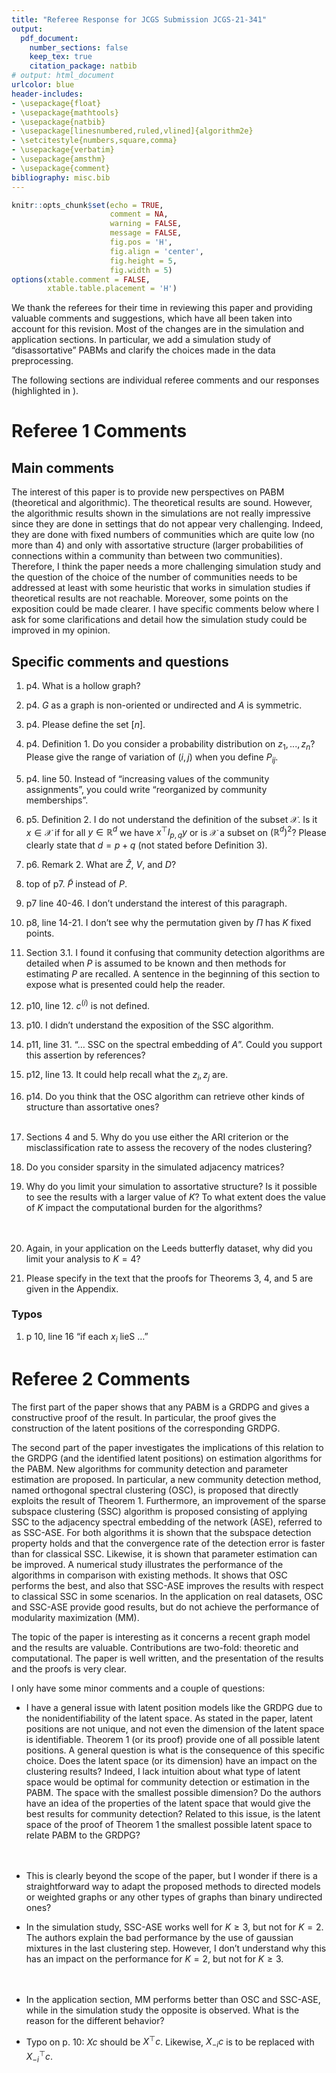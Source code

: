 ```yaml
---
title: "Referee Response for JCGS Submission JCGS-21-341"
output: 
  pdf_document:
    number_sections: false
    keep_tex: true
    citation_package: natbib
# output: html_document
urlcolor: blue
header-includes:
- \usepackage{float}
- \usepackage{mathtools}
- \usepackage{natbib}
- \usepackage[linesnumbered,ruled,vlined]{algorithm2e} 
- \setcitestyle{numbers,square,comma}
- \usepackage{verbatim}
- \usepackage{amsthm}
- \usepackage{comment}
bibliography: misc.bib
---
```


```r
knitr::opts_chunk$set(echo = TRUE, 
                      comment = NA, 
                      warning = FALSE, 
                      message = FALSE, 
                      fig.pos = 'H', 
                      fig.align = 'center', 
                      fig.height = 5, 
                      fig.width = 5)
options(xtable.comment = FALSE, 
        xtable.table.placement = 'H')
```

We thank the referees for their time in reviewing this paper and
providing valuable comments and suggestions, which have all been taken
into account for this revision. Most of the changes are in the
simulation and application sections. In particular, we add a
simulation study of "disassortative" PABMs and clarify the choices
made in the data preprocessing.

The following sections are individual referee comments and our responses (highlighted in \textcolor{blue}{blue}).

# Referee 1 Comments

## Main comments

The interest of this paper is to provide new perspectives on PABM
(theoretical and algorithmic). The theoretical results are
sound. However, the algorithmic results shown in the simulations are
not really impressive since they are done in settings that do not
appear very challenging. Indeed, they are done with fixed numbers of
communities which are quite low (no more than 4) and only with
assortative structure (larger probabilities of connections within a
community than between two communities). Therefore, I think the paper
needs a more challenging simulation study and the question of the
choice of the number of communities needs to be addressed at least
with some heuristic that works in simulation studies if theoretical
results are not reachable. Moreover, some points on the exposition
could be made clearer. I have specific comments below where I ask for
some clarifications and detail how the simulation study could be
improved in my opinion.

\textcolor{blue}{
We thank the referee for the feedback. 
The concerns addressed here are answered below. 
In particular, we made considerable effort to address the referees' concerns about the simulation studies. 
}

## Specific comments and questions

1. p4. What is a hollow graph?  
\textcolor{blue}{
We changed the terminology a bit here and throughout the paper and
specify that the analysis assumes $G$ is an unweighted and undirected
graph with no self-loops 
(no edge directly from itself to itself), 
so $A$ is binary and symmetric with zeros on the diagonal. The phrase
``hollow graph'' is no longer used.  }

2. p4. $G$ as a graph is non-oriented or undirected and $A$ is symmetric.  
\textcolor{blue}{
We have made minor edits clarifying the structure of $G$ and $A$. In
particular we assume throughout the paper that $G$ is undirected and $A$ is
symmetric. 
}

3. p4. Please define the set $[n]$.  
\textcolor{blue}{
We added $[n] = \{1, 2, ..., n\}$ at the beginning of Section~2.1. 
}

4. p4. Definition 1. Do you consider a probability distribution on
   $z_1, ..., z_n$? 
   Please give the range of variation of $(i, j)$ when you define $P_{ij}$.  
\textcolor{blue}{
The range of $(i, j)$ is now included in the definition; in particular
we wrote in Section 2.1 that ``$1 \leq i < j \leq n$.''
In regard to the probability distribution on the labels $z_1, ...,
z_n$, none of our theoretical results assume anything about the distribution
of the $\{z_i\}$; we do, however, occasionally assume that the $n_k$
are sufficiently large for each $k = 1,2,\dots, K$. More specifically 
the convergence rate of Theorem 5 depends on the $n_k$, i.e., for
convergence we require that $n_k \to \infty$ as $n \rightarrow
\infty$. In practice, we also require that each $n_k$ is large enough
so that the latent vectors in the $k$th community span its
subspace; this is a rather mild requirement, e.g., if the latent vectors in the $k$th community lie in 
general positions then we only require $n_k
\geq K$.}

5. p4. line 50. Instead of "increasing values of the community assignments", you could write "reorganized by community memberships".  
\textcolor{blue}{
This has been changed.
}

6. p5. Definition 2. I do not understand the definition of the subset $\mathcal{X}$. 
Is it $x \in \mathcal{X}$ if for all $y \in \mathbb{R}^d$ we have $x^\top I_{p,q} y$ or is $\mathcal{X}$ a subset on $(\mathbb{R}^d)^2$? 
Please clearly state that $d = p + q$ (not stated before Definition 3).  
\textcolor{blue}{
We now denote $d = p + q$ in Definition 2 and define $\mathcal{X}$ as a subset of $\mathbb{R}^{d}$ such
that for any $x \in \mathcal{X}$ and $y \in \mathcal{X}$, we have
$x^{\top} I_{p,q} y \in [0,1]$. One simple way to construct such a set
$\mathcal{X}$ is to first find a collection of $K$ vectors
$\mathcal{S} = \{\nu_1, \nu_2, \dots, \nu_K\} \subset \mathbb{R}^{d}$
where $\nu_i^{\top} I_{p,q} \nu_j \in [0,1]$ for all $i,j$ and then define $\mathcal{X}$
as 
$$\mathcal{X} = \mathrm{conv}(\mathcal{S}) = \{x = \sum_{i} \lambda_i \nu_i \colon \lambda_i \geq 0 \,\, \text{for all $i$}, \sum_{i} \lambda_i =
1\}.$$
}

7. p6. Remark 2. What are $\hat{Z}$, $V$, and $D$?  
\textcolor{blue}{
We have rewritten Remark~2 to more clearly describe the matrices
$\hat{Z}$, $V$ and $D$. To avoid confusion, we now use $\hat{D}$ to
denote the diagonal matrix whose diagonal entries are the $d = p + q$
largest eigenvalues (in modulus) of $A$ and we use $\hat{V}$ to denote
the $n \times d$ matrix whose columns are the corresponding
eigenvectors. We then use $\hat{Z} = \hat{V} |\hat{D}|^{1/2}$ (where
the $|\cdot|$ operation is applied elementwise) to denote the
adjacency spectral embedding (ASE) of $A$ into $\mathbb{R}^{d}$; that is
to say, the $i^{th}$ row of $\hat{Z}$ represents an estimate of the
latent position $X_i$ (up to some non-identifiability transformation
$Q \in \mathbb{O}(p,q)$). We also reorganized the paper slightly so
that the definition and remarks about the non-identifiability of the
latent positions $X$ in a GRDPG are presented before discussing ASE. }

8. top of p7. $\tilde{P}$ instead of ${P}$.  
\textcolor{blue}{
We have corrected the typo. 
}

9. p7 line 40-46. I don't understand the interest of this paragraph.  
\textcolor{blue}{
The purpose of the additional material in the proof of Theorem 1 is to
first present the proof in the special case when $K = 2$ so as to
build intuition for the general case of $K \geq 2$. 
More specifically for $K = 2$ we show that $\tilde{P} = X \Pi X^\top$
where $\Pi$ is a permutation matrix with 2 fixed points and 1 cycle of
order 2, and the latent vectors lie in the union of two $2$-dimensional
orthogonal subspaces, i.e., the rows of $X$ consist of
vectors that lie in $\mathcal{S}_1 \cup \mathcal{S}_2$ where
$\mathcal{S}_1$ and $\mathcal{S}_2$ are both $2$-dimensional
subspaces of $\mathbb{R}^{4}$ with $\mathcal{S}_1 \cap \mathcal{S}_2 = \{0\}$ and $x^{\top} y
= 0$ for all $x \in \mathcal{S}_1, y \in \mathcal{S}_2$. 
This then generalizes to larger $K$ such that the rows of $X$ are now
vectors that lie in the union of $K$ orthogonal subspaces
$\mathcal{S}_1 \cup \mathcal{S}_2 \cup \dots \mathcal{S}_K$ where each
$\mathcal{S}_k$ is a $K$-dimensional subspace of $\mathbb{R}^{K^2}$,
and $\Pi$ is a permutation matrix with 
$K$ fixed points and $K (K - 1)$ cycles of order 2. The permutation
matrix $\Pi$ then has $K(K-1)/2$ eigenvalues equal to $-1$ (due
to the $K(K-1)$ cycles of order $2$) and $K(K+1)/2$ eigenvalues equal
to $1$ (due to the $K(K-1)$ cycles of order $2$ together with the $K$
fixed points). We can thus write $\Pi = U I_{K(K+1)/2,K(K-1)/2}
U^{\top}$. We have revised the paper to more clearly present the above
observations. See also Example~1 on page 9 of the revised manuscript
and the response to comment $10$ below.
}

10. p8, line 14-21. I don't see why the permutation given by $\Pi$ has $K$ fixed points.  
\textcolor{blue}{
Example 1 illustrates these fixed points explicitly for $K = 3$. 
More specifically, comparing the matrices $X$ and $Y$, we see that
they have three columns in common: the first, fifth, and ninth. 
The other columns are permuted. The proof of Theorem 1 then
generalizes this to arbitrary $K$. In particular by the construction
of $X$, each column of $X$ has exactly one non-zero block
corresponding to some vector $\lambda_{k \ell} \in \mathbb{R}^{n_k}$. The fixed
points of $\Pi$ are then the columns with indices $r(K+1) +1 $ for $0 \leq r
\leq K-1$; these columns contain the vectors $\lambda_{kk}$ for
$1 \leq k \leq K$. The cycles of order $2$ swap the columns of $X$
containing the vectors $\lambda_{k \ell}$ and $\lambda_{\ell k}$ for
the $\tbinom{K}{2}$ pairs $\{k,\ell\}$ with $k \not = \ell$. 
}

11. Section 3.1. I found it confusing that community detection algorithms are detailed when $P$ is assumed to be known and then methods for estimating $P$ are recalled. A sentence in the beginning of this section to expose what is presented could help the reader.  
\textcolor{blue}{
We thank the referee for pointing out this issue. We had revised the
manuscript to include the line ``In our methods, the data that are
observed is only the adjacency matrix $A \sim
\mathrm{PABM}(\{\lambda^{(k \ell)}\}_K, \rho_n)$ along with an assumed
number of communities, $K$. To motivate our methods, we first
consider community detection and parameter estimation in the case
where we know the edge probability matrix $P$ beforehand, noting
that community memberships and popularity parameters are not
immediately discernible from $P$ itself. After establishing methods
for community detection and parameter estimation from $P$, we use the
consistency property of ASE to demonstrate that the same methods work
for $A$ almost surely as $n \to \infty$.'' Indeed, the assumption of
known $P$ helps motivate Algorithm $1$ through Algorithm~3 and the
theoretical results in Theorem~2. Theorem 3 and Theorem 4 then follows
by leveraging the consistency properties for adjacency spectral embedding
to show that community recovery and parameters estimation using $A$ is asymptotically equivalent to community recovery and parameter estimation 
using the true but unknown $P$. 
}

12. p10, line 12. $c^{(i)}$ is not defined.  
\textcolor{blue}{
$c^{(i)}$ is the $i^{th}$ entry of column vector $c$. 
This has been added to the paper.
}

13. p10. I didn't understand the exposition of the SSC algorithm.  
\textcolor{blue}{
We have added more details to our description of SSC to
provide further intuition/motivation behind the
algorithm. The description of SSC now reads:
``The SSC algorithm can be described as follows: 
Given \(X \in \mathbb{R}^{n \times d}\) with vectors
\(x_i^\top \in \mathbb{R}^d\) as rows of \(X\), the optimization problem
\(c_i = \arg\min_{c} \|c\|_1\) subject to \(x_i = X^\top c\) and
\(c^{(i)} = 0\), where $c^{(i)}$ is the $i^{th}$ entry of $c$, is solved for each \(i \in [n]\). 
The solutions are collected into matrix
\(C = \bigl[ c_1 \mid \cdots \mid c_n \bigr]^\top\) to
construct an affinity matrix \(B = |C| + |C^\top|\). If each \(x_i\) lies
exactly on one of \(K\) subspaces then \(B\) describes an undirected graph
consisting of {\em at least} \(K\) disjoint subgraphs, i.e., \(B_{ij} = 0\) if \(x_i, x_j\) lie on different subspaces. 
The intuition here is that vectors that lie on the same subspace can
be described as linear combinations of each other, assuming the number
of vectors in the subspace is greater than the dimensionality of the
subspace. Thus, for each $c_i$, $c_i^{(j)}$ is zero whenever $x_i$ and $x_j$ belong to different subspaces and may be nonzero otherwise. If \(X\) instead represents points near \(K\) subspaces with some noise, 
then this property will only hold approximately and 
a final graph partitioning step may be required 
(e.g., edge thresholding or spectral clustering).''
}

14. p11, line 31. "... SSC on the spectral embedding of $A$". Could you support this assertion by references?  
\textcolor{blue}{
There are no references for this, as it is, to the best of our knowledge, a novel idea. 
We emphasize that while SSC has been proposed for community detection
for PABM (see e.g., \citep{noroozi2019estimation}), these work apply SSC
directly on the rows of $A$ (which are binary vectors in
$\mathbb{R}^{n}$) rather than on the ASE of $A$ (which are real-valued
vectors in $\mathbb{R}^{d}$ where $d \ll n$). The motivation behind
our use of SSC comes  from Theorem 1 wherein we show that the latent
vectors for the PABM lie on the union of orthogonal subspaces in $\mathbb{R}^{d}$ and hence,
by the consistency properties of ASE, the rows of the estimated
eigenvectors $\hat{V}$ also lie close to the union of orthogonal
subspaces in $\mathbb{R}^{d}$. In contrast, while the rows of $P$ do lie exactly on the
union of $K$ subspaces in $\mathbb{R}^{n}$, the rows of $A$
(which are now noisy binary vectors) could be quite far from the
corresponding rows of $P$ and hence need not lie close to the union
of any $K$ subspaces in $\mathbb{R}^{n}$ 
}

15. p12, line 13. It could help recall what the $z_i, z_j$ are.  
\textcolor{blue}{
We have changed $z_i$ to ``community labels''.
}


16. p14. Do you think that the OSC algorithm can retrieve other kinds of structure than assortative ones?  
\textcolor{blue}{
The OSC algorithm works for any PABM parameters setting and is thus
agnostic to the particular structure (such as assortativity vs
disassortativity). We have revised the manuscript to include an
additional simulation demonstrating this claim (see Section 4.3). In
particular Section~4.3 considers a PABM setting wherein
$\lambda_{kk}$ is a vector in $\mathbb{R}^{n_k}$ whose elements
are i.i.d. $\mathrm{Beta}(1,2)$ random variables and $\lambda_{k\ell}$
(for $k \not = \ell$) is a
vector in $\mathbb{R}^{n_k}$ whose elements are i.i.d. $\mathrm{Beta}(2,1)$
random variables. This result in an average within-community popularity 
parameter of $1/3$ and a between-community popularity
parameter of $2/3$. The results for this simulation setting are
very similar to those presented in the original manuscript and is also
consistent with the theoretical results in the paper.
}  
\textcolor{blue}{
On a related note, it is our view that the distinction between
assortative and disassortative is not always meaningful for the
PABM. Indeed, unlike the SBM, in the PABM each vertex is free to have a higher affinity to its
own community or to other communities. For example, suppose vertex $i$
belongs to community $1$. Then the average probability of an edge
between vertex $i$ and another vertex in community $1$ is $n^{-1}
\rho_n 
\lambda_{i1} \sum_{j} \lambda_{j1}$ while the average probability of an edge between vertex $i$ and another vertex in community $k \not =
1$ is $n^{-1} \rho_n \lambda_{ik} \sum_{j} \lambda_{j1}$ and thus, on
average, vertex $i$ has more affinity with vertices in community $k \not =
1$ whenever $\lambda_{i1} < \lambda_{ik}$
}

17. Sections 4 and 5. Why do you use either the ARI criterion or the misclassification rate to assess the recovery of the nodes clustering?  
\textcolor{blue}{
The first two datasets that we analyzed in section 5 had also been analyzed
in previous papers on the PABM. In particular the
Leeds Butterfly dataset was analyzed in \citep{noroozi2019estimation}
and while \citep{noroozi2019estimation} provides enough details
for us to preprocess the data to match their analysis, they do not
provide code to run their clustering algorithm (which is based on SSC
applied to the rows of $A$). Therefore we used their reported
benchmark values, which are given in terms of ARI. 
In order to make an apples-to-apples comparison, we also report the ARI for OSC and SSC-ASE here as well. 
For all other analyses (simulation and real data), we use the
misclassification error rate/count. 
}

18. Do you consider sparsity in the simulated adjacency matrices?  
\textcolor{blue}{
We have added another simulation in the supplemental materials. 
In this simulation, we fix $n = 2048$ and $K = 3$ and vary $\rho \in
(0, 1)$. In particular we see that the performance of all algorithms
deteriorate significantly as the graphs become sparser. Nevertheless
it appears that the accuracy of OSC is always comparable and/or better
than the remaining algorithms for all levels of the sparsity
considered.
}

19. Why do you limit your simulation to assortative structure? 
Is it possible to see the results with a larger value of $K$? 
To what extent does the value of $K$ impact the computational burden for the algorithms?  
\textcolor{blue}{
As we discussed in the response to comment
$16$, we have added a third simulation to address the issue of disassortativity (see Section
4.3 of the revised manuscript). The performance of all algorithms
for the setting in Section~4.3 is qualitatively similar to those
presented earlier in Section~4.1 and Section~4.2 and is consistent with the theory. 
}  
\textcolor{blue}{
For the simulation studies, we only considered $K \leq 4$ as larger $K$ will, 
in general, require larger values of $n$ to achieve comparable estimation accuracy as lower values of $K$. 
Indeed, consider for example estimating the entries of the edge probabilities matrix $P$. 
Then the rank of $P$ is equal to $K^2$ and hence, for a given $n$, estimation of $P$ when $K = 4$ is considerably simpler than estimation of $P$ when $K = 6$. 
We have performed some cursory numerical experiments that suggest that OSC does behave similarly to the $K \leq 4$ cases, given sufficient $n$, which is consistent with the theory. 
}  
\textcolor{blue}{
As for the computational complexity of the algorithms, 
the main bottleneck for OSC and
SSC-ASE is the construction of the affinity matrix $B$. 
For OSC, this involves a (truncated) spectral decomposition to extract the
$K^2$ largest eigenvalues in modulus (and their corresponding
eigenvectors) followed by a matrix multiplication of $n \times K^2$
and $K^2 \times n$ matrices, so the time complexity is of the order $O(n^2 K^2)$. 
For SSC-ASE (applying SSC on the rows of the adjacency spectral
embedding $\hat{V}$) we again start with spectral decomposition, followed by
$n$ LASSO problems with a design matrix of size 
$K^2 \times (n - 1)$, so the complexity is $O(n^2 K^2 + n^2 K^4 + n K^6)$ \cite{10.1214/009053604000000067}. 
SSC-A (applying SSC on the rows of $A$) as proposed in \cite{noroozi2019estimation} involves solving $n$ LASSO regression problems each with design matrices of size $n \times (n - 1)$, so the complexity here is $O(n^4)$. 
In practice the choice of parameter $K$ does not affect
runtimes too much in our simulation studies, 
largely because SSC-A takes up the bulk of the runtime. 
}

20. Again, in your application on the Leeds butterfly dataset, why did you limit your analysis to $K = 4$?  
\textcolor{blue}{
For the Leeds butterfly dataset, we wanted to compare our results
using OSC and SSC-ASE to an earlier analysis using SSC on the rows of
$A$ (see \citep{noroozi2019estimation}). In their analysis they
describe how they removed some of the nodes (corresponding to the
other butterfly species) so that the resulting dataset only include the
$K = 4$ butterfly species as considered in our paper.}

21. Please specify in the text that the proofs for Theorems 3, 4, and 5 are given in the Appendix.  
\textcolor{blue}{
We have added this to the end of the introduction section.
}

### Typos

1. p 10, line 16 "if each $x_i$ lieS ..."  
\textcolor{blue}{
We have corrected this typo. 
}

# Referee 2 Comments

The first part of the paper shows that any PABM is a GRDPG and gives a constructive proof of the result. 
In particular, the proof gives the construction of the latent positions of the corresponding GRDPG.

The second part of the paper investigates the implications of this relation to the GRDPG (and the identified latent positions) on estimation algorithms for the PABM. 
New algorithms for community detection and parameter estimation are proposed. 
In particular, a new community detection method, named orthogonal spectral clustering (OSC), is proposed that directly exploits the result of Theorem 1. 
Furthermore, an improvement of the sparse subspace clustering (SSC) algorithm is proposed consisting of applying SSC to the adjacency spectral embedding of the network (ASE), referred to as SSC-ASE. For both algorithms it is shown that the subspace detection property holds and that the convergence rate of the detection error is faster than for classical SSC. 
Likewise, it is shown that parameter estimation can be improved. 
A numerical study illustrates the performance of the algorithms in comparison with existing methods. 
It shows that OSC performs the best, and also that SSC-ASE improves the results with respect to classical SSC in some scenarios. 
In the application on real datasets, OSC and SSC-ASE provide good results, but do not achieve the performance of modularity maximization (MM). 

The topic of the paper is interesting as it concerns a recent graph model and the results are valuable. 
Contributions are two-fold: theoretic and computational. 
The paper is well written, and the presentation of the results and the proofs is very clear. 

I only have some minor comments and a couple of questions: 

* I have a general issue with latent position models like the GRDPG due to the nonidentifiability of the latent space. 
As stated in the paper, latent positions are not unique, and not even the dimension of the latent space is identifiable. 
Theorem 1 (or its proof) provide one of all possible latent positions. 
A general question is what is the consequence of this specific choice. 
Does the latent space (or its dimension) have an impact on the clustering results? 
Indeed, I lack intuition about what type of latent space would be optimal for community detection or estimation in the PABM. 
The space with the smallest possible dimension? 
Do the authors have an idea of the properties of the latent space that would give the best results for community detection? 
Related to this issue, is the latent space of the proof of Theorem 1 the smallest possible latent space to relate PABM to the GRDPG?  
\textcolor{blue}{
We thank the referee for the questions. 
While it is true that there are an infinite number of latent configurations that generate the PABM, based on Theorem 1 and GRDPG results by \citet{rubindelanchy2017statistical}, we can conclusively say the following: 
\\1. If $P$ is the edge probability matrix for a PABM with $K$
blocks then $P$ is of rank $K^2$ and furthermore $P$ has $K (K + 1) /
2$ positive eigenvalues and $K (K - 1) / 2$ negative eigenvalues. 
\\2. Therefore, viewed as a GRDPG, the latent vectors $X$ can be
represented as vectors in $\mathbb{R}^{K^2}$ and 
$K^2$ is the smallest possible dimension. Furthermore the latent
vectors will always lie on the union of $K$ disjoint $K$-dimensional subspaces---in the configuration outlined by Theorem 1, these subspaces are orthogonal, but the multiplication by arbitrary $Q \in \mathbb{O}(p, q)$ that results in the same $P$ may skew the subspaces making them no longer orthogonal (although they will still be $K$ $K$-dimensional subspaces), 
\\3. The matrix $B = n V V^\top$, where $V$ is the $n \times K^2$
matrix of eigenvectors of $P$ (corresponding to the non-zero
eigenvalues of $P$) is such that $B_{ij} = 0$ if and only
if vertices $i$ and $j$ are in different communities, i.e.,
$v_i^{\top} v_j = 0$ if and only if vertices $i$ and $j$ are in
different communities; here $v_i$ denote the $i^{th}$ row of $V$. 
}  
\textcolor{blue}{
Therefore, the dimensionality of the latent configuration is not in question, only what kind of effect multiplication by unidentifiable $Q$ has on the configuration. 
The OSC algorithm circumvents the nonidentifiability of the latent
configuration by only considering the entries of $\hat{B} = n \hat{V}
\hat{V}^{\top}$ as $n\hat{V}\hat{V}^{\top}$ is, by the asymptotic properties of
adjacency spectral embedding, close to $n VV^{\top}$ and $n V
V^{\top}$ is always unique (the orthogonal projection onto a column
space is always unique). Similarly, SSC-ASE also circumvents the
non-identifiability of the latent positions
by using only the rows of $n^{1/2} \hat{V}$ as two rows $\hat{v}_i$ and
$\hat{v}_j$ belonging to different communities will 
have $n \hat{v}_i^{\top} \hat{v}_j \approx 0$ 
(as Theorem 3 states that $n \hat{v}_i^\top \hat{v}_j \stackrel{a.s.}{\to} 0$). 
}  
\textcolor{blue}{
That said, if we look at the latent configuration in Theorem 1 then we
see that a $K$-dimensional (not $K^2$-dimensional) embedding is
sufficient for clustering, i.e., the embedding corresponding to the
diagonal blocks $\lambda_{11}, \lambda_{22}, \dots, \lambda_{KK}$. 
If we are able to find this embedding then this would greatly reduce
the number of dimensions required for the community
recovery/clustering. In practice, this isn't always possible due to
the nonidentifiability issue; in particular, determining which of the
$K$ out of $K^2$ eigenvectors should be used is the main difficulty.
Nevertheless we have found via numerical experiments that accurate community
recovery is generally possible when we use only the eigenvectors corresponding
to the $2^\mathrm{nd}$ to the $(K+1)^\mathrm{st}$ largest eigenvalues
of $A$. 
}

* This is clearly beyond the scope of the paper, but I wonder if there is a straightforward way to adapt the proposed methods to directed models or weighted graphs or any other types of graphs than binary undirected ones?  
\textcolor{blue}{
For directed graphs, the ASE provides a consistent estimator and thus should also work here \citep{doi:10.1080/01621459.2012.699795}. 
For weighted graphs, if $A_{ij}$ can be an estimator for $P_{ij}$ (e.g., if $A_{ij} \sim \mathrm{Poisson}(P_{ij})$), then all of the theory should transfer over to those models as well, 
and we believe that the theory can be adapted to other models where $g(A_{ij})$ is an estimator for $P_{ij}$. 
We hope to address these topics in future research. 
}

* In the simulation study, SSC-ASE works well for $K \geq 3$, but not for $K = 2$. 
The authors explain the bad performance by the use of gaussian mixtures in the last clustering step. 
However, I don't understand why this has an impact on the performance for $K = 2$, but not for $K \geq 3$.  
\textcolor{blue}{
We are not entirely clear on why this happens for $K = 2$, but when
comparing the normalized Laplacian eigenmaps of the affinity matrix
$B$ for various $K$, we see that when $K > 2$, the points appear much
closer to Gaussian mixtures, whereas with $K = 2$, while there is some
separation by community, they do not appear as Gaussian mixtures. 
One possible reason for this may be because we failed to find the
right value for the hyperparameter $\vartheta$ for SSC-ASE. 
}  
\textcolor{blue}{
More specifically, under ideal circumstances, we can set the hyperparameter $\vartheta$ to
the theoretical values that ensure, with high probability, the rows of $\hat{V}$ satisfy the subspace
detection property (SDP). However, as other researchers had pointed out (see
e.g., \citep{sdp_sufficiency,liu_ssc}, the fact that SDP is satisfied
does not guarantee that the affinity matrix $B$ represents a graph
with $K$ connected components but rather a graph with {\em at least}
$K$ connected component. Indeed, we found in our simulations that
setting $\vartheta$ to the theoretical values that guarantees 
SDP often results in $B$ having more than $K$ connected components.
This is why we choose to do spectral clustering on $B$, i.e., we first
compute the normalized Laplacian embeddings using $B$ before
clustering the rows of this embedding using Gaussian mixture models. 
}  
\textcolor{blue}{
Finally we emphasize that in our simulations the proportion of mislabeled
vertices does decreases as $n$ increases. For instance, in section 4.1, if $K = 2$ then the average number of mis-clustered vertices for SSC-ASE is around 20 when $n = 128$ and around 100 when
$n = 4096$; this correspond to an error rate of around $16\%$ and
$2\%$, respectively. In other words SSC-ASE also works quite well for $K =
2$ as the proportion of mis-clustered vertices decreases to $0$ as $n$
increases; it is only when we compared the number of mis-clustered
vertices that $K = 2$ performs worse compared to $K \geq 3$. 
}

* In the application section, MM performs better than OSC and SSC-ASE, while in the simulation study the opposite is observed. 
What is the reason for the different behavior?  
\textcolor{blue}{
In the application section, we analyze data that are not necessarily generated by the PABM (or any known model). 
While all three algorithms are specific to the PABM, they might behave
differently to the different ways in which the model is
misspecified. Finally, we note that Section~5 analyzed three real
datasets. For the first dataset (Leeds butterfly) we didn't run the MM
algorithm as the original implementation of MM used in 
\cite{307cbeb9b1be48299388437423d94bf1} is extremely slow when $K = 4$. For
the second dataset (British MP's), the accuracy of MM is slightly
better than that of OSC. Finally, for the last dataset (Karantaka
villages), the accuracy of MM is slightly worse than that of OSC. }

* Typo on p. 10: $X c$ should be $X^\top c$. 
Likewise, $X_{-i} c$ is to be replaced with $X_{-i}^\top c$.  
\textcolor{blue}{
We have corrected the typo.
}

\newpage
